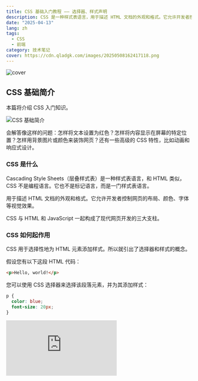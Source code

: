 ```yaml
---
title: CSS 基础入门教程 —— 选择器、样式声明
description: CSS 是一种样式表语言，用于描述 HTML 文档的外观和格式。它允许开发者控制网页的布局、颜色、字体等视觉效果。本篇教程将介绍 CSS 的基本概念和用法，帮助初学者快速上手。
date: "2025-04-13"
lang: zh
tags:
  - CSS
  - 前端
category: 技术笔记
cover: https://cdn.qladgk.com/images/20250508162417118.png
---
```



<Image
  src="https://cdn.qladgk.com/images/20250508162417118.png"
  alt="cover"
  width={999}
  height={527}
  isArticleImage={true}
/>

## CSS 基础简介

本篇将介绍 CSS 入门知识。

<Image
  src="https://cdn.qladgk.com/images/20250413101623751.png"
  alt="CSS 基础简介"
  width={999}
  height={527}
  isArticleImage={true}
/>

会解答像这样的问题：怎样将文本设置为红色？怎样将内容显示在屏幕的特定位置？怎样用背景图片或颜色来装饰网页？还有一些高级的 CSS 特性，比如动画和响应式设计。

### CSS 是什么

Cascading Style Sheets（层叠样式表）是一种样式表语言，和 HTML 类似，CSS 不是编程语言。它也不是标记语言，而是一门样式表语言。

用于描述 HTML 文档的外观和格式。它允许开发者控制网页的布局、颜色、字体等视觉效果。

CSS 与 HTML 和 JavaScript 一起构成了现代网页开发的三大支柱。

### CSS 如何起作用

CSS 用于选择性地为 HTML 元素添加样式。所以就引出了选择器和样式的概念。

假设您有以下这段 HTML 代码：

```html
<p>Hello, world!</p>
```

您可以使用 CSS 选择器来选择该段落元素，并为其添加样式：

```css
p {
  color: blue;
  font-size: 20px;
}
```

<iframe
  style={{
    margin: "20px 0",
    display: "block",
    borderRadius: "10px",
    width: "100%",
    height: "300px",
  }}
  src="https://codepen.io/qlAD/embed/EaxqRyw?default-tab=html%2Cresult"
  frameborder="0"
  loading="lazy"
/>

常见的选择器就是元素选择器，可以使用它来选择所有的某个元素。还可以使用类选择器和 ID 选择器来选择特定的元素。

样式就是一组声明块，每个声明由属性和属性值组成。属性是您想要设置的样式，属性值是您想要应用的样式。

### 纯 CSS 可以做到什么效果

单纯使用 CSS 就可以实现很多效果，比如：

- 颜色和背景
- 字体和文本
- 布局
- 动画
- 响应式设计
- 交互

<iframe
  style={{
    margin: "20px 0",
    display: "block",
    borderRadius: "10px",
    width: "100%",
    height: "500px",
  }}
  src="https://codepen.io/keirafoxy/embed/BXQJoK?default-tab=html%2Cresult"
  frameborder="0"
  loading="lazy"
/>

### CSS 资源网站

https://navnav.co

<Image
  src="https://cdn.qladgk.com/images/20250413103210050.png"
  alt="CSS 资源网站"
  width={999}
  height={527}
  isArticleImage={true}
/>

https://uiverse.io/

<Image
  src="https://cdn.qladgk.com/images/20250413103255384.png"
  alt="CSS 资源网站"
  width={999}
  height={527}
  isArticleImage={true}
/>

## CSS 规则集详解

CSS 规则集是 CSS 的基本组成部分。它由选择器和声明块组成。

<Image
  src="https://cdn.qladgk.com/images/20250413103512315.png"
  alt="CSS 规则集详解"
  width={500}
  height={527}
  isArticleImage={true}
/>

整个结构称为规则集（规则集通常简称为规则），注意各个部分的名称：

| 名称                     | 描述                                                                                                                         |
| ------------------------ | ---------------------------------------------------------------------------------------------------------------------------- |
| 选择器（Selector）       | HTML 元素名位于规则集的开头。它定义了需要添加样式的元素（本例中就是 `<p>` 元素）。要给不同的元素添加样式，只需要更改选择器。 |
| 声明（Declaration）      | 它是一条单独的规则（如 `color: red;`）。用来指定为元素的哪个属性添加样式。                                                   |
| 属性（Properties）       | 它是为 HTML 元素添加样式的方式（本例中 color 就是 `<p>` 元素的属性）。在 CSS 中，你可以选择要在规则中影响的属性。            |
| 属性值（Property value） | 位于属性的右边，冒号后面即属性值。它从指定属性的可选值中选择一个值（例如，我们除了 red 之外还有很多属性值可以用于 color）。  |

还需要注意一些语法规则：

- 除了选择器部分，每个规则集都应该包含在成对的大括号里（{}）。
- 在每个声明里要用冒号（:）将属性与属性值分隔开。
- 在每个规则集里要用分号（;）将各个声明分隔开。

### 不同的选择器

在 CSS 中有 5 种常见的选择器

1. 元素选择器（也称作标签或类型选择器）

| 选择的内容               | 示例             | 结果                   |
| ------------------------ | ---------------- | ---------------------- |
| 所有指定类型的 HTML 元素 | `p {color:red;}` | 所有的段落文字变成红色 |

2. ID 选择器

| 选择的内容         | 示例                  | 结果                                              |
| ------------------ | --------------------- | ------------------------------------------------- |
| 具有特定 ID 的元素 | `#my-id {color:red;}` | `<p id="my-id">` 或 `<a id="my-id">` 文字变成红色 |

> 单一 HTML 页面中，每个 ID 只对应一个元素，一个元素只对应一个 ID

3. 类选择器

| 选择的内容       | 示例                     | 结果                                                          |
| ---------------- | ------------------------ | ------------------------------------------------------------- |
| 具有特定类的元素 | `.my-class {color:red;}` | `<p class="my-class">` 和 `<a class="my-class">` 文字变成红色 |

> 单一页面中，一个类可以有多个实例

4. 属性选择器

| 选择的内容         | 示例                       | 结果                                          |
| ------------------ | -------------------------- | --------------------------------------------- |
| 拥有特定属性的元素 | `.img[src] {width:100px;}` | 选择 `<img src="myimage.png">` 但不是 `<img>` |

5. 伪类选择器

| 选择的内容           | 示例                   | 结果                                   |
| -------------------- | ---------------------- | -------------------------------------- |
| 特定状态下的特定元素 | `a:hover {color:red;}` | 鼠标指针悬停在链接上时文字颜色变成红色 |

### 如何选择多个部分？

如果要同时选择多个部分，可以用逗号分隔选择器。

```css
p,
li,
h1 {
  color: red;
}
```

上面的代码选择了三个元素：`<p>`、`<li>` 和 `<h1>`。它们都将被设置为红色。

### 伪类和伪元素

由于用户与网页互动，系统会应用以下伪类。

1. `:hover`

如果用户使用鼠标或触控板等指针设备，并将其放在某个元素上，您可以使用 :hover 钩住该状态以应用样式。这是一种提示用户可以与元素互动的实用方法。

<iframe
  style={{
    margin: "20px 0",
    display: "block",
    borderRadius: "10px",
    width: "100%",
    height: "300px",
  }}
  src="https://codepen.io/web-dot-dev/embed/vYgJyNP?default-tab=html%2Cresult"
  frameborder="0"
  loading="lazy"
/>

2. `:active`

当用户在释放点击之前与元素进行积极互动（例如点击）时，系统会触发此状态。如果使用的是鼠标等指针设备，则此状态表示点击开始，但尚未释放。

<iframe
  style={{
    margin: "20px 0",
    display: "block",
    borderRadius: "10px",
    width: "100%",
    height: "300px",
  }}
  src="https://codepen.io/web-dot-dev/embed/YzNxpam?default-tab=html%2Cresult"
  frameborder="0"
  loading="lazy"
/>

3. `:link` 和 `:visited`

`:link` 伪类可应用于任何 `<a>` 元素，前提是该元素的 `href` 值尚未访问。`:visited` 则与 `:link` 相反

<iframe
  style={{
    margin: "20px 0",
    display: "block",
    borderRadius: "10px",
    width: "100%",
    height: "500px",
  }}
  src="https://codepen.io/web-dot-dev/embed/OJWjmzM?default-tab=html%2Cresult"
  frameborder="0"
  loading="lazy"
/>

更多伪类参考：[web.dev](https://web.dev/learn/css/pseudo-classes?hl=zh-cn#the-css-podcast---015:-pseudo-classes)

伪元素就像添加或定位额外的元素一样，而无需添加更多 HTML。

1. `::first-letter`

如果您有一篇文章，并且希望首字母采用大号悬挂字母，就可以用 `::first-letter` 伪元素

<iframe
  style={{
    margin: "20px 0",
    display: "block",
    borderRadius: "10px",
    width: "100%",
    height: "500px",
  }}
  src="https://codepen.io/web-dot-dev/embed/PoWjybP?default-tab=html%2Cresult"
  frameborder="0"
  loading="lazy"
/>

2. `::selection`

借助 `::selection` 伪元素，您可以设置所选文本的外观样式。

<iframe
  style={{
    margin: "20px 0",
    display: "block",
    borderRadius: "10px",
    width: "100%",
    height: "500px",
  }}
  src="https://codepen.io/web-dot-dev/embed/JjEJeZK?default-tab=html%2Cresult"
  frameborder="0"
  loading="lazy"
/>

3. `::before` 和 `::after`

`::before` 和 `::after` 伪元素会在元素内创建子元素

<iframe
  style={{
    margin: "20px 0",
    display: "block",
    borderRadius: "10px",
    width: "100%",
    height: "500px",
  }}
  src="https://codepen.io/web-dot-dev/embed/GRrEYrg?default-tab=html%2Cresult"
  frameborder="0"
  loading="lazy"
/>

### CSS 中的盒子模型

CSS 布局主要是基于盒子模型。每个在页面上占用空间的盒子都有类似的属性：

<Image
  src="https://cdn.qladgk.com/images/20250413111039279.png"
  alt="CSS 盒子模型"
  width={999}
  height={527}
  isArticleImage={true}
/>

- padding（内边距）：是指内容周围的空间。
- border（边框）：是紧接着内边距的实线。
- margin（外边距）：是围绕元素边框外侧的空间。

<Image
  src="https://cdn.qladgk.com/images/20250413111131766.png"
  alt="CSS 盒子"
  width={999}
  height={527}
  isArticleImage={true}
/>

假设您有以下这段 HTML 代码：

```html
<p>I am a paragraph of text that has a few words in it.</p>
```

然后，为它编写以下 CSS：

```css
p {
  width: 100px;
  height: 50px;
  padding: 20px;
  border: 1px solid;
}
```

内容最终的宽度为 142 像素，而非您指定的 100 像素

假设一个盒子的 CSS 如下：

```css
.box {
  width: 350px;
  height: 150px;
  margin: 10px;
  padding: 25px;
  border: 5px solid black;
}
```

方框实际占用的空间宽为 410px（350 + 25 + 25 + 5 + 5），高为 210px（150 + 25 + 25 + 5 + 5）。

<Image
  src="https://cdn.qladgk.com/images/20250413113854395.png"
  alt="CSS 盒子大小"
  width={999}
  height={527}
  isArticleImage={true}
/>

CSS 显示的所有内容都是一个方框，即使只是一些文本，或者有一个 `border-radius` 使其看起来像一个圆形。

<Image
  src="https://cdn.qladgk.com/images/20250413113554245.gif"
  alt="CSS 盒子示例"
  width={999}
  height={527}
  isArticleImage={true}
/>

### 常见的 CSS 属性

为了减少篇幅，详细的属性见 https://www.cainiaojc.com/css-reference/css-reference.html

<Image
  src="https://cdn.qladgk.com/images/20250413125516162.png"
  alt="CSS 基础属性"
  width={500}
  height={527}
  isArticleImage={true}
/>

## 玩转盒模型

以下是 CSS 做出来的效果

<iframe
  style={{
    margin: "20px 0",
    display: "block",
    borderRadius: "10px",
    width: "100%",
    height: "500px",
  }}
  src="https://codepen.io/qlAD/embed/MYWNXdO?default-tab=html%2Cresult"
  frameborder="0"
  loading="lazy"
/>

## 参考

以上内容参考自：

- [Learn CSS](https://web.dev/learn/css/welcome?hl=zh-cn)
- [mdn web docs](https://developer.mozilla.org/zh-CN/docs/Learn_web_development/Core/Styling_basics)
